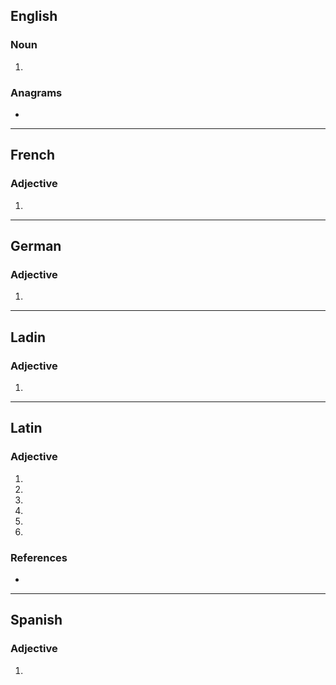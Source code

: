 ==English==

===Noun===
{{head|en|noun plural form}}

# {{plural of|normale|lang=en}}

===Anagrams===
* {{l|en|loresman}}

----

==French==

===Adjective===
{{fr-adj-form}}

# {{feminine plural of|normal|lang=fr}}

----

==German==

===Adjective===
{{head|de|adjective form}}

# {{de-inflected form of|normal}}

----

==Ladin==

===Adjective===
{{head|lld|adjective form|g=f-p}}

# {{feminine plural of|normal|lang=lld}}

----

==Latin==

===Adjective===
{{la-adj-form|normālēs}}

# {{inflection of|normālis||nom|m|p|lang=la}}
# {{inflection of|normālis||nom|f|p|lang=la}}
# {{inflection of|normālis||acc|m|p|lang=la}}
# {{inflection of|normālis||acc|f|p|lang=la}}
# {{inflection of|normālis||voc|m|p|lang=la}}
# {{inflection of|normālis||voc|f|p|lang=la}}

===References===
* {{R:du Cange}}

----

==Spanish==

===Adjective===
{{head|es|adjective form|g=p}}

# {{plural of|lang=es|normal}}